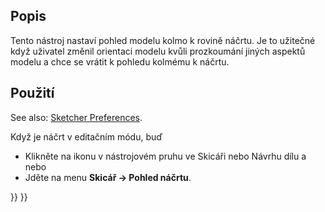 <languages/>

{{Docnav
|[[Sketcher_LeaveSketch|Leave sketch]]
|[[Sketcher_ViewSection|View section]]
|[[Sketcher_Workbench|Sketcher]]
|IconL=Sketcher_LeaveSketch.svg
|IconR=Sketcher_ViewSection.svg
|IconC=Workbench_Sketcher.svg
}}

<div class="mw-translate-fuzzy">
{{GuiCommand/cs|Name=Sketcher ViewSketch|Name/cs=Skicář Pohled náčrtu|Workbenches=[[Sketcher Workbench/cs|Skicář]], [[PartDesign Workbench/cs|Návrh dílu]]|MenuLocation=Náčrt → Pohled náčrtu}}
</div>

<span id="Description"></span>
==Popis==

<div class="mw-translate-fuzzy">
Tento nástroj nastaví pohled modelu kolmo k rovině náčrtu. Je to užitečné když uživatel změnil orientaci modelu kvůli prozkoumání jiných aspektů modelu a chce se vrátit k pohledu kolmému k náčrtu.
</div>

<span id="Usage"></span>
<div class="mw-translate-fuzzy">
==Použití==
</div>

See also: [[Sketcher_Preferences#Display|Sketcher Preferences]].

<div class="mw-translate-fuzzy">
Když je náčrt v editačním módu, buď
* Klikněte na ikonu {{KEY|[[File:Sketcher_ViewSketch.png|16px|Ikona pohledu náčrtu]]'''Pohled náčrtu'''}} v nástrojovém pruhu ve Skicáři nebo Návrhu dílu a nebo
* Jděte na menu '''Skicář → Pohled náčrtu'''.
</div>


{{Docnav
|[[Sketcher_LeaveSketch|Leave sketch]]
|[[Sketcher_ViewSection|View section]]
|[[Sketcher_Workbench|Sketcher]]
|IconL=Sketcher_LeaveSketch.svg
|IconC=Workbench_Sketcher.svg
|IconR=Sketcher_ViewSection.svg
}}

{{Sketcher_Tools_navi{{#translation:}}}}
{{Userdocnavi{{#translation:}}}}